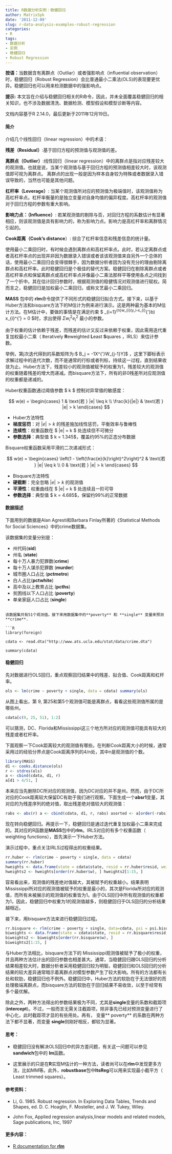 ```yaml
---
title: R数据分析实例：稳健回归
author: MatrixSpk
date: '2011-12-09'
slug: r-data-analysis-examples-robust-regression
categories:
- R
tags:
- 数据分析
- 实例
- 稳健回归
- Robust Regression
---
```

**按语：**当数据含有离群点（Outliar）或者强影响点（influential observation）时，稳健回归（Robust Regression）会比普通最小二乘法(OLS)的表现要更优异。稳健回归也可以用来检测数据中的强影响点。

**提示:** 本文旨在介绍与稳健回归相关的R命令，因此，并未全面覆盖稳健回归的相关知识，也不涉及数据清洗、数据检测、模型假设和模型诊断等内容。

文档内容基于R 2.14.0，最后更新于2011年12月19日。

#### 简介

介绍几个线性回归（linear regression）中的术语：

**残差（Residual）**:基于回归方程的预测值与观测值的差。

**离群点（Outlier）**:线性回归（linear regression）中的离群点是指对应残差较大的观测值。也就是说，当某个观测值与基于回归方程的预测值相差较大时，该观测值即可视为离群点。 离群点的出现一般是因为样本自身较为特殊或者数据录入错误导致的，当然也可能是其他问题。

**杠杆率（Leverage）**: 当某个观测值所对应的预测值为极端值时，该观测值称为高杠杆率点。杠杆率衡量的是独立变量对自身均值的偏异程度。高杠杆率的观测值对于回归方程的参数有重大影响。

**影响力点：（Influence）**: 若某观测值的剔除与否，对回归方程的系数估计有显著相应，则该观测值是具有影响力的，称为影响力点。影响力是高杠杆率和离群情况引起的。

**Cook距离（Cook's distance**）: 综合了杠杆率信息和残差信息的统计量。

使用最小二乘回归时，有时候会遇到离群点和高杠杆率点。此时，若认定离群点或者高杠杆率点的出现并非因为数据录入错误或者该该观测值来自另外一个总体的话，使用最小二乘回归会变得很棘手，因为数据分析者因为没有充分的理由剔除离群点和高杠杆率。此时稳健回归是个极佳的替代方案。稳健回归在剔除离群点或者高杠杆率点和保留离群点或高杠杆率点并像最小二乘法那样平等使用各点之间找到了一个折中。其在估计回归参数时，根据观测值的稳健情况对观测值进行赋权。简而言之，稳健回归是加权最小二乘回归，或称文艺最小二乘回归。

**MASS** 包中的 **rlm**命令提供了不同形式的稳健回归拟合方式。接下来，以基于Huber方法和bisquare方法下的M估计为例来进行演示。这是两种最为基本的M估计方法。在M估计中，要做的事情是在满足约束 $ \Sigma_{i=1}^{n}w_{i}(y_i-x_{i}^{'}b) x_{i}^{'} = 0 $时，求出使得 $\Sigma w_{i}^2e_i^2$ 最小的参数。

由于权重的估计依赖于残差，而残差的估计又反过来依赖于权重，因此需用迭代重复加权最小二乘（ **I**teratively **R**eweighted **L**east **S**quares ，IRLS）来估计参数。

举例，第j次迭代得到的系数矩阵为:$ B_j = \left[X^{'}W_{j-1}X-1X]-1X^{'}W_{j-1}Y\right]$  ，这里下脚标表示求解过程中的迭代次数，而不是通常的行标或者列标，持续这一过程，直到结果收敛为止。Huber方法下，残差较小的观测值被赋予的权重为1，残差较大的观测值的权重随着残差的增大而递减。而bisquare方法下，所有的非0残差所对应观测值的权重都是递减的。

Huber权重函数通过阈值参数 $ k $ 控制对异常值的敏感度：

$$
w(e) = 
\begin{cases} 
1 & \text{若 } |e| \leq k \\
\frac{k}{|e|} & \text{若 } |e| > k 
\end{cases}
$$

* Huber方法特性
- &zwnj;**梯度惩罚**&zwnj;：对 $|e| > k$ 的残差施加线性惩罚，平衡效率与鲁棒性
- &zwnj;**连续性**&zwnj;：权重函数在 $ |e| = k $ 处连续但不可微分
- &zwnj;**参数选择**&zwnj;：典型值 $ k = 1.345\sigma $，覆盖约95%的正态分布数据

Bisquare权重函数采用平滑的二次递减形式：

$$
w(e) = 
\begin{cases} 
\left(1 - \left(\frac{e}{k}\right)^2\right)^2 & \text{若 } |e| \leq k \\
0 & \text{若 } |e| > k 
\end{cases}
$$

* Bisquare方法特性
- &zwnj;**硬截断**&zwnj;：完全忽略 $|e| > k$ 的观测值
- &zwnj;**平滑性**&zwnj;：权重曲线在 $ |e| = k $ 处连续且一阶可导
- &zwnj;**参数选择**&zwnj;：典型值 $ k = 4.685\sigma $，保留约99%的正常数据

#### 数据描述

下面用到的数据是Alan Agresti和Barbara Finlay所著的《Statistical Methods for Social Sciences》中的crime数据集。

该数据集的变量分别是：

* 州代码(**sid**)
* 州名 (**state**)
* 每十万人暴力犯罪数(**crime**)
* 每十万人谋杀犯罪数 (**murder**)
* 城市圈人口占比 (**pctmetro**)
* 白人占比(**pctwhite**)
* 高中及以上教育占比 (**pcths**)
* 贫困线以下人口占比 (**poverty**)
* 单亲家庭人口占比 (**single**)
```

该数据集共有51个观测值。接下来用数据集中的**poverty** 和 **single** 变量来预测 **crime**.

```R
library(foreign)

cdata <- read.dta("http://www.ats.ucla.edu/stat/data/crime.dta")

summary(cdata)
```

#### 稳健回归

先对数据进行OLS回归，重点观察回归结果中的残差、拟合值、Cook距离和杠杆率。

```R
ols <- lm(crime ~ poverty + single, data = cdata) summary(ols)
```

从图上看出，第 9, 第25和第5个观测值可能是离群点，看看这些观测值所属的是哪些州。

```R
cdata[c(9, 25, 51), 1:2]
```

可以猜测，DC、Florida和Mississippi这三个地方所对应的观测值可能具有较大的残差或者杠杆率。

下面观察一下Cook距离较大的观测值有哪些。在判断Cook距离大小的时候，通常采用过的经验分界点是Cook距离序列的4/n处，其中n是观测值的个数。

```R
library(MASS) 
d1 <- cooks.distance(ols) 
r <- stdres(ols) 
a <- cbind(cdata, d1, r) 
a[d1 > 4/51, ]
```

本来应当先删除DC所对应的观测值，因为DC对应的并不是州。然而，由于DC所对应的Cook距离较大保留DC有助于我们进行观察。下面生成一个**absr1**变量，其对应的为残差序列的绝对值，取出残差绝对值较大的观测值：

```R
rabs <- abs(r) a <- cbind(cdata, d1, r, rabs) asorted <- a[order(-rabs), ] asorted[1:10, ]
```

现在转向稳健回归。再提示一下，稳健回归是通过迭代重复加权最小二乘来完成的。其对应的R函数是**MASS**包中的**rlm**。IRLS对应的有多个权重函数（ weighting functions），首先演示一下Huber方法。

演示过程中，重点关注IRLS过程得出的权重结果。

```R
rr.huber <- rlm(crime ~ poverty + single, data = cdata) 
summary(rr.huber)
hweights <- data.frame(state = cdata$state, resid = rr.huber$resid, weight = rr.huber$w) 
hweights2 <- hweights[order(rr.huber$w), ] hweights2[1:15, ]
```

容易看出来，观测值的残差绝对值越大，其被赋予的权重越小。结果表明Mississippi所对应的观测值被赋予的权重是最小的，其次是Florida所对应的观测值，而所有未被展示的观测值的权重皆为1。由于OLS回归中所有观测值的权重都为1，因此，稳健回归中权重为1的观测值越多，则稳健回归于OLS回归的分析结果越相近。

接下来，用bisquare方法来进行稳健回归过程。

```R
rr.bisquare <- rlm(crime ~ poverty + single, data=cdata, psi = psi.bisquare) summary(rr.bisquare)
biweights <- data.frame(state = cdata$state, resid = rr.bisquare$resid, weight = rr.bisquare$w) 
biweights2 <- biweights[order(rr.bisquare$w), ] 
biweights2[1:15, ]
```

与Huber方法相比，bisquare方法下的 Mississippi观测值被赋予了极小的权重，并且两种方法估计出的回归参数也相差甚大。通常，当稳健回归跟OLS回归的分析结果相差较大时，数据分析者采用稳健回归较为明智。稳健回归和OLS回归的分析结果的较大差异通常暗示着离群点对模型参数产生了较大影响。所有的方法都有长处和软肋，稳健回归也不例外。稳健回归中，Huber方法的软肋在于无法很好的而处理极端离群点，而bisquare方法的软肋在于回归结果不易收敛，以至于经常有多个最优解。

除此之外，两种方法得出的参数结果极为不同，尤其是**single**变量的系数和截距项(**intercept**)。不过，一般而言无需关注截距项，除非事先已经对预测变量进行了中心化，此时截距项才显的有些用处。再有， 变量** poverty** 的系数在两种方法下都不显著，而变量 **single**则刚好相反，都较为显著。

#### 思考：
	
* 稳健回归没有解决OLS回归中的异方差问题，有关这一问题可以参见**sandwich**包中的 **lm**函数。

* 这里展示的只是在**R**实现M估计的一种方法，读者尚可以在**rlm**中发现更多方法，比如MM等。此外，**robustbase**包中**ltsReg**可以用来实现最小截平方（ Least trimmed squares）。

#### 参考资料：

* Li, G. 1985. Robust regression. In Exploring Data Tables, Trends and Shapes, ed. D. C. Hoaglin, F. Mosteller, and J. W. Tukey, Wiley.

* John Fox, Applied regression analysis,linear models and related models, Sage publications, Inc, 1997

#### 更多内容：

* [ R documentation for **rlm**](http://stat.ethz.ch/R-manual/R-patched/library/MASS/html/rlm.html)